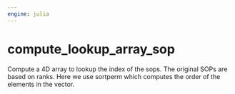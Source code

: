 ```yaml
---
engine: julia
---
```


# compute_lookup_array_sop {#sec-doc}
    

::: {.callout-note appearance="simple" title="docblock" collapse=false}    

Compute a 4D array to lookup the index of the sops. The original SOPs are based on ranks. Here we use sortperm which computes the order of the elements in the vector.
 


:::
    

